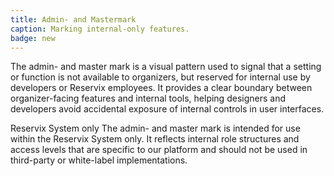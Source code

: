 ```yaml
---
title: Admin- and Mastermark
caption: Marking internal-only features.
badge: new
---
```


The admin- and master mark is a visual pattern used to signal that a setting or function is not available to organizers, but reserved for internal use by developers or Reservix employees. It provides a clear boundary between organizer-facing features and internal tools, helping designers and developers avoid accidental exposure of internal controls in user interfaces.

<SectionMessage>
  <SectionMessage.Title>Reservix System only</SectionMessage.Title>
  <SectionMessage.Content>
    The admin- and master mark is intended for use within the Reservix System
    only. It reflects internal role structures and access levels that are
    specific to our platform and should not be used in third-party or
    white-label implementations.
  </SectionMessage.Content>
</SectionMessage>

